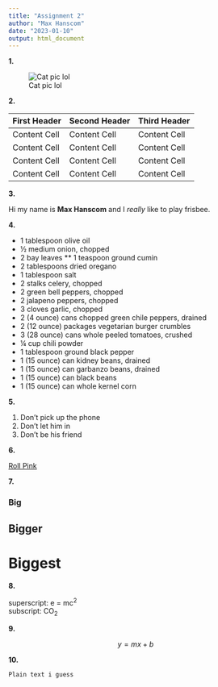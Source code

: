 ```yaml
---
title: "Assignment 2"
author: "Max Hanscom"
date: "2023-01-10"
output: html_document
---
```


**1.**

![Cat pic lol](https://cdn.britannica.com/39/7139-050-A88818BB/Himalayan-chocolate-point.jpg) 

**2.** 

First Header  | Second Header | Third Header
------------- | ------------- | -------------
Content Cell  | Content Cell  | Content Cell
Content Cell  | Content Cell  | Content Cell
Content Cell  | Content Cell  | Content Cell
Content Cell  | Content Cell  | Content Cell

**3.**

Hi my name is **Max Hanscom** and I *really* like to play frisbee.

**4.**

* 1 tablespoon olive oil 
* ½ medium onion, chopped 
* 2 bay leaves 
** 1 teaspoon ground cumin 
* 2 tablespoons dried oregano 
* 1 tablespoon salt 
* 2 stalks celery, chopped 
* 2 green bell peppers, chopped 
* 2 jalapeno peppers, chopped 
* 3 cloves garlic, chopped 
* 2 (4 ounce) cans chopped green chile peppers, drained 
* 2 (12 ounce) packages vegetarian burger crumbles 
* 3 (28 ounce) cans whole peeled tomatoes, crushed 
* ¼ cup chili powder 
* 1 tablespoon ground black pepper 
* 1 (15 ounce) can kidney beans, drained 
* 1 (15 ounce) can garbanzo beans, drained 
* 1 (15 ounce) can black beans 
* 1 (15 ounce) can whole kernel corn

**5.**

1. Don't pick up the phone
2. Don't let him in
3. Don't be his friend

**6.**

[Roll Pink](https://ultiworld.com/2022/01/25/universe-point-presented-by-up-cleats-middlebury-vs-st-olaf/)

**7.**

### Big
## Bigger
# Biggest

**8.**

superscript: e = mc^2^  
subscript: CO~2~

**9.**

$$y = mx + b$$

**10.**

`Plain text i guess`

